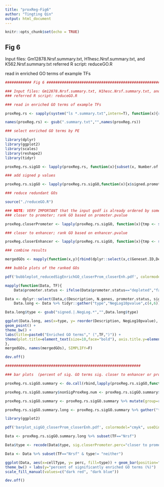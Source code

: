 ```yaml
---
title: "proxReg-Fig6"
author: "Tingting Qin"
output: html_document
---
```


```r
knitr::opts_chunk$set(echo = TRUE)
```

## Fig 6

Input files: Gm12878.Nrsf.summary.txt, H1hesc.Nrsf.summary.txt, and K562.Nrsf.summary.txt
referred R script: reduceGO.R

read in enriched GO terms of example TFs

```r

############ Fig 6 ####################################################

### Input files: Gm12878.Nrsf.summary.txt, H1hesc.Nrsf.summary.txt, and K562.Nrsf.summary.txt ###
### referred R script: reduceGO.R

### read in enriched GO terms of example TFs

proxReg.rs <- sapply(system("ls *.summary.txt",intern=T), function(x){read.table(x, header=T,sep="\t",stringsAsFactors=F)}, simplify=F)

names(proxReg.rs) <- gsub(".summary.txt","",names(proxReg.rs))

### select enriched GO terms by PE

library(dplyr)
library(ggplot2)
library(scales)
library(reshape2)
library(tidyr)

proxReg.rs.sigGO <- lapply(proxReg.rs, function(x){subset(x, Number.of.Genes < 1000 & enrich.status == "enriched" & enrich.fdr < 0.05)})

### add signed p values

proxReg.rs.sigGO <- lapply(proxReg.rs.sigGO,function(x){x$signed.promoter.NegLog10pvalue = ifelse(x$promoter.status=="enriched",1,-1)*(-log10(x$promoter.pvalue)); x$signed.enhancer.NegLog10pvalue = ifelse(x$enhancer.status=="closer",1,-1)*(-log10(x$enhancer.pvalue)); x})

### reduce redundant GOs

source("./reduceGO.R")

### NOTE: VERY IMPORTANT that the input godf is already ordered by some value, like FDR, rank, etc
### closer to promoter; rank GO based on promoter.pvalue

proxReg.closerPromoter <- lapply(proxReg.rs.sigGO, function(x){tmp <- subset(x,(promoter.fdr < 0.05 & promoter.status == "enriched")) %>% arrange(promoter.pvalue) %>% dplyr::rename(N.genes= Number.of.Genes); if(nrow(tmp) > 5){reduce_GO(tmp)}else{tmp}})

### closer to enhancer; rank GO based on enhancer.pvalue

proxReg.closerEnhancer <- lapply(proxReg.rs.sigGO, function(x){tmp <- subset(x,(enhancer.fdr < 0.05 & enhancer.status == "closer")) %>% arrange(enhancer.pvalue) %>% dplyr::rename(N.genes= Number.of.Genes); if(nrow(tmp) > 5){reduce_GO(tmp)}else{tmp}})

### combine results

mergedGOs <- mapply(function(x,y){rbind(dplyr::select(x,c(Geneset.ID,Description,N.genes,promoter.status:signed.enhancer.NegLog10pvalue)),dplyr::select(y, c(Geneset.ID,Description,N.genes,promoter.status:signed.enhancer.NegLog10pvalue)))},proxReg.closerPromoter,proxReg.closerEnhancer, SIMPLIFY=F)

### bubble plots of the ranked GOs

pdf('bubbleplot_reducedSigEnrichGO_closerProm_closerEnh.pdf', colormodel="cmyk", useDingbats=FALSE, width=11)

mapply(function(Data, TF){
	Data$promoter.status <- ifelse(Data$promoter.status=="depleted","farther","closer")

Data <- dplyr::select(Data,c(Description, N.genes, promoter.status, signed.promoter.NegLog10pvalue, enhancer.status, signed.enhancer.NegLog10pvalue))
	Data.long <- Data %>% tidyr::gather("type","NegLog10pvalue",c(4,6))

Data.long$type <- gsub("signed.|.NegLog.*","",Data.long$type)

ggplot(Data.long, aes(x=type, y= reorder(Description, NegLog10pvalue), color=NegLog10pvalue,size=N.genes)) +
geom_point() +
theme_bw() +
labs(title=paste0("Enriched GO terms"," (",TF,")")) +
theme(plot.title=element_text(size=10,face="bold"), axis.title.y=element_blank(), axis.text.y=element_text(size=12, color="black"), axis.text.x = element_text(size=12, angle=45,hjust=1, color="black"), strip.text.x=element_text(size=10,face= "bold"), legend.title=element_text(size=10),legend.text=element_text(size=10), plot.margin=unit(c(1,4,1,4),"cm"), panel.border=element_rect(colour="black", fill=NA, size=1)) + scale_colour_gradient(low="blue", high="red")
},
mergedGOs, names(mergedGOs), SIMPLIFY=F)

dev.off()

##############################################################

### bar plots  (percent of sig. GO terms sig. closer to enhancer or promoters)

proxReg.rs.sigGO.summary <- do.call(rbind,lapply(proxReg.rs.sigGO,function(x){data.frame(sig.closerPromoter.num=nrow(subset(x,promoter.fdr < 0.05 & promoter.status=="enriched")),sig.closerEnhancer.num=nrow(subset(x,enhancer.fdr < 0.05 & enhancer.status=="closer")),total.num=nrow(x),stringsAsFactors=F)}))

proxReg.rs.sigGO.summary$nonSigProxReg.num <- proxReg.rs.sigGO.summary$total.num - proxReg.rs.sigGO.summary$sig.closerPromoter.num - proxReg.rs.sigGO.summary$sig.closerEnhancer.num

proxReg.rs.sigGO.summary <- proxReg.rs.sigGO.summary %>% mutate(group=rownames(proxReg.rs.sigGO.summary),sig.closerPromoter.perc=sig.closerPromoter.num/total.num*100,sig.closerEnhancer.perc=sig.closerEnhancer.num/total.num*100, nonSig.perc=nonSigProxReg.num/total.num*100)

proxReg.rs.sigGO.summary.long <- proxReg.rs.sigGO.summary %>% gather("type","perc",c(6:8)) %>% mutate(cellType=gsub("\\..*","",group),TF=gsub(".*\\.","",group))

library(ggplot2)

pdf('barplot_sigGO_closerProm_closerEnh.pdf', colormodel="cmyk", useDingbats=FALSE)

Data <- proxReg.rs.sigGO.summary.long %>% subset(TF=="Nrsf")

Data$type <- recode(Data$type, sig.closerPromoter.perc="closer to promoters",sig.closerEnhancer.perc="closer to enrhancers",nonSig.perc="neither")

Data <- Data %>% subset(TF=="Nrsf" & type!= "neither")

ggplot(Data, aes(x=cellType, y= perc, fill=type)) + geom_bar(position="dodge", stat="identity") +
theme_bw() + labs(y="percent of significantly enriched GO terms (%)")  + theme(axis.title.y= element_text(size=12, color="black"), axis.text.y=element_text(size=12, color="black"), axis.title.x=element_blank(), axis.text.x = element_text(size=12, angle=45,hjust=1, color="black"), legend.title=element_blank(),legend.text=element_text(size=12), legend.position="top",legend.direction="horizontal", plot.margin=unit(c(2,4,2,4),"cm"))+
scale_fill_manual(values=c("dark red", "dark blue"))

dev.off()

```